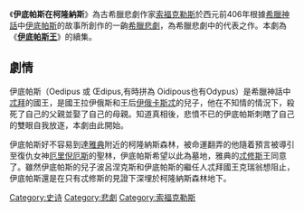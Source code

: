 {{noteTA
|T=zh-hans:俄狄浦斯在科罗诺斯;zh-hk:伊底帕斯在柯隆納斯;zh-tw:伊底帕斯在柯隆納斯;
|1=zh-hans:俄狄浦斯;zh-hk:伊底帕斯;zh-tw:伊底帕斯;
|2=zh-hans:科罗诺斯;zh-hk:柯隆納斯;zh-tw:柯隆納斯;
}}

{{unreferenced|time=2009-2-24}}

《'''伊底帕斯在柯隆納斯'''》為古希臘悲劇作家[[索福克勒斯|索福克勒斯]]於西元前406年根據[[希臘神話|希臘神話]]中[[伊底帕斯|伊底帕斯]]的故事所創作的一齣[[希臘悲劇|希臘悲劇]]，為希臘悲劇中的代表之作。本劇為《'''[[伊底帕斯王|伊底帕斯王]]'''》的續集。
==劇情==
伊底帕斯（Oedipus 或 Œdipus,有時拼為 Oidipous也有Odypus）是希臘神話中[[忒拜|忒拜]]的國王，是國王拉伊俄斯和王后[[伊俄卡斯忒|伊俄卡斯忒]]的兒子，他在不知情的情況下，殺死了自己的父親並娶了自己的母親。知道真相後，悲憤不已的伊底帕斯刺瞎了自己的雙眼自我放逐，本劇由此開始。

伊底帕斯好不容易到達[[雅典|雅典]]附近的柯隆納斯森林，被命運翻弄的他隨着預言被導引至復仇女神[[厄里倪厄斯|厄里倪厄斯]]的聖林，伊底帕斯希望以此為墓地，雅典的[[忒修斯|忒修斯]]王同意了。雖然伊底帕斯的兒子波呂涅克斯和伊底帕斯的繼任人忒拜國王克瑞翁想阻止，伊底帕斯還是在只有忒修斯的見證下深埋於柯隆納斯森林地下。

{{Theban Kings}}

[[Category:史诗|Category:史诗]]
[[Category:悲劇|Category:悲劇]]
[[Category:索福克勒斯|Category:索福克勒斯]]